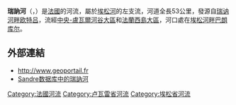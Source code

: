 {{noteTA
|G1=法国地名
|G2=单位
}}
{{Infobox river
  | name              = 瑞訥河
  | native_name       = Juine
  | image             = La_Juine_à_Ormoy-la-Rivière.jpg
  | image_caption     = 流经[[奥尔穆瓦-拉里维耶尔|奥尔穆瓦-拉里维耶尔]]的瑞訥河
  | map               = Juine.png
  | source1_location  = [[瑞讷河畔欧特吕|瑞讷河畔欧特吕]]
  | source1_coordinates= {{coord|48|15|46|N|2|04|12|E}}
  | mouth_location    = [[埃松河|埃松河]]
  | mouth_coordinates = {{coord|48|32|12|N|2|22|20|E|name=Essonne-Juine|display=inline,title}}
  | progression       = {{REssonne}}
  | subdivision_type1 = [[世界政區索引|国家]]
  | subdivision_name1 = {{FR}}
  | length            = {{convert|53|km|mi|abbr=on}}
  | source1_elevation = {{convert|110|m|ft|abbr=on}}
  | mouth_elevation   = {{convert|46|m|ft|abbr=on}}
  | discharge1_avg    =
  | basin_size        =
}}
'''瑞訥河'''（{{lang-fr|Juine}}，{{IPA-fr|ʒɥin}}）是[[法國|法國]]的河流，屬於[[埃松河|埃松河]]的左支流，河道全長53公里，發源自[[瑞讷河畔欧特吕|瑞讷河畔欧特吕]]，流經[[中央-盧瓦爾河谷大區|中央-盧瓦爾河谷大區]]和[[法蘭西島大區|法蘭西島大區]]，河口處在[[埃松河畔巴朗库尔|埃松河畔巴朗库尔]]。

==外部連結==
*http://www.geoportail.fr {{Wayback|url=http://www.geoportail.fr/ |date=20101215171356 }}
*[http://sandre.eaufrance.fr/app/chainage/courdo/htm/F45-0420.php?cg=F45-0420 [[Sandre|Sandre]]数据库中的瑞訥河]

{{France-geo-stub}}
[[Category:法國河流|Category:法國河流]]
[[Category:卢瓦雷省河流|Category:卢瓦雷省河流]]
[[Category:埃松省河流|Category:埃松省河流]]